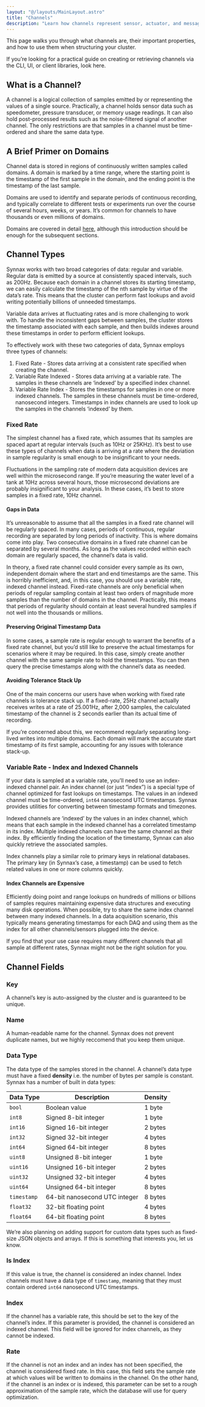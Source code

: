 ```yaml
---
layout: "@/layouts/MainLayout.astro"
title: "Channels"
description: "Learn how channels represent sensor, actuator, and messaging data in Synnax."
---
```


This page walks you through what channels are, their important properties, and how to use
them when structuring your cluster.

If you’re looking for a practical guide on creating or retrieving channels via the CLI,
UI, or client libraries, look here.

## What is a Channel?

A channel is a logical collection of samples emitted by or representing the values of a
single source. Practically, a channel holds sensor data such as speedometer, pressure
transducer, or memory usage readings. It can also hold post-processed results such as
the noise-filtered signal of another channel. The only restrictions are that samples in
a channel must be time-ordered and share the same data type.

## A Brief Primer on Domains

Channel data is stored in regions of continuously written samples called domains. A domain
is marked by a time range, where the starting point is the timestamp of the first sample
in the domain, and the ending point is the timestamp of the last sample.

Domains are used to identify and separate periods of continuous recording, and typically
correlate to different tests or experiments run over the course of several hours, weeks,
or years. It’s common for channels to have thousands or even millions of domains.

Domains are covered in detail [here](/concepts/write-domains), although this introduction 
should be enough for the subsequent sections.

## Channel Types

Synnax works with two broad categories of data: regular and variable. Regular
data is emitted by a source at consistently spaced intervals, such as 200Hz. Because
each domain in a channel stores its starting timestamp, we can easily calculate the timestamp
of the nth sample by virtue of the data’s rate. This means that the cluster can perform
fast lookups and avoid writing potentially billions of unneeded timestamps.

Variable data arrives at fluctuating rates and is more challenging to work with.
To handle the inconsistent gaps between samples, the cluster stores the timestamp
associated with each sample, and then builds indexes around these timestamps in order to
perform efficient lookups.

To effectively work with these two categories of data, Synnax employs three types of channels:

1. Fixed Rate - Stores data arriving at a consistent rate specified when creating the channel.
2. Variable Rate Indexed - Stores data arriving at a variable rate. The samples in
   these channels are ‘indexed’ by a specified index channel.
3. Variable Rate Index - Stores the timestamps for samples in one or more indexed channels.
   The samples in these channels must be time-ordered, nanosecond integers. Timestamps in
   index channels are used to look up the samples in the channels ‘indexed’ by them.

### Fixed Rate

The simplest channel has a fixed rate, which assumes that its samples are spaced apart
at regular intervals (such as 10Hz or 25KHz). It’s best to use these types of channels
when data is arriving at a rate where the deviation in sample regularity is small enough
to be insignificant to your needs.

Fluctuations in the sampling rate of modern data acquisition devices are well within the
microsecond range. If you’re measuring the water level of a tank at 10Hz across several
hours, those microsecond deviations are probably insignificant to your analysis. In these
cases, it’s best to store samples in a fixed rate, 10Hz channel.

#### Gaps in Data

It’s unreasonable to assume that all the samples in a fixed rate channel will be regularly
spaced. In many cases, periods of continuous, regular recording are separated by long
periods of inactivity. This is where domains come into play. Two consecutive domains in
a fixed rate channel can be separated by several months. As long as the values recorded
within each domain are regularly spaced, the channel’s data is valid.

In theory, a fixed rate channel could consider every sample as its own, independent domain
where the start and end timestamps are the same. This is horribly inefficient, and, in
this case, you should use a variable rate, indexed channel instead. Fixed-rate channels
are only beneficial when periods of regular sampling contain at least two orders of
magnitude more samples than the number of domains in the channel. Practically, this
means that periods of regularity should contain at least several hundred samples if
not well into the thousands or millions.

#### Preserving Original Timestamp Data

In some cases, a sample rate is regular enough to warrant the benefits of a fixed rate
channel, but you’d still like to preserve the actual timestamps for scenarios where it
may be required. In this case, simply create another channel with the same sample rate
to hold the timestamps. You can then query the precise timestamps along with the channel’s
data as needed.

#### Avoiding Tolerance Stack Up

One of the main concerns our users have when working with fixed rate channels is
tolerance stack up. If a fixed-rate, 25Hz channel actually receives writes at a rate of
25.001Hz, after 2,000 samples, the calculated timestamp of the channel is 2 seconds 
earlier than its actual time of recording.

If you’re concerned about this, we recommend regularly separating long-lived writes into
multiple domains. Each domain will mark the accurate start timestamp of its first sample,
accounting for any issues with tolerance stack-up.

### Variable Rate - Index and Indexed Channels

If your data is sampled at a variable rate, you’ll need to use an index-indexed channel
pair. An index channel (or just “index”) is a special type of channel optimized for fast
lookups on timestamps. The values in an indexed channel must be time-ordered, `int64`
nanosecond UTC timestamps. Synnax provides utilities for converting between timestamp
formats and timezones.

Indexed channels are ‘indexed’ by the values in an index channel, which means that each
sample in the indexed channel has a correlated timestamp in its index. Multiple indexed
channels can have the same channel as their index. By efficiently finding the location
of the timestamp, Synnax can also quickly retrieve the associated samples.

Index channels play a similar role to primary keys in relational databases. The primary
key (in Synnax’s case, a timestamp) can be used to fetch related values in one or more
columns quickly.

#### Index Channels are Expensive

Efficiently doing point and range lookups on hundreds of millions or billions of samples
requires maintaining expensive data structures and executing many disk operations. When
possible, try to share the same index channel between many indexed channels. In a data
acquisition scenario, this typically means generating timestamps for each DAQ and using
them as the index for all other channels/sensors plugged into the device.

If you find that your use case requires many different channels that all sample at
different rates, Synnax might not be the right solution for you.

## Channel Fields

### Key

A channel’s key is auto-assigned by the cluster and is guaranteed to be unique.

### Name

A human-readable name for the channel. Synnax does not prevent duplicate names, but
we highly reccomend that you keep them unique.

### Data Type

The data type of the samples stored in the channel. A channel’s data type must have
a fixed **density** i.e. the number of bytes per sample is constant. Synnax has a number
of built in data types:

| Data Type   | Description                   | Density |
| ----------- | ----------------------------- | ------- |
| `bool`      | Boolean value                 | 1 byte  |
| `int8`      | Signed 8-bit integer          | 1 byte  |
| `int16`     | Signed 16-bit integer         | 2 bytes |
| `int32`     | Signed 32-bit integer         | 4 bytes |
| `int64`     | Signed 64-bit integer         | 8 bytes |
| `uint8`     | Unsigned 8-bit integer        | 1 byte  |
| `uint16`    | Unsigned 16-bit integer       | 2 bytes |
| `uint32`    | Unsigned 32-bit integer       | 4 bytes |
| `uint64`    | Unsigned 64-bit integer       | 8 bytes |
| `timestamp` | 64-bit nanosecond UTC integer | 8 bytes |
| `float32`   | 32-bit floating point         | 4 bytes |
| `float64`   | 64-bit floating point         | 8 bytes |

We’re also planning on adding support for custom data types such as fixed-size JSON
objects and arrays. If this is something that interests you, let us know.

### Is Index

If this value is true, the channel is considered an index channel. Index channels must
have a data type of `timestamp`, meaning that they must contain ordered `int64` nanosecond
UTC timestamps.

### Index

If the channel has a variable rate, this should be set to the key of the channel’s index.
If this parameter is provided, the channel is considered an indexed channel. This field
will be ignored for index channels, as they cannot be indexed.

### Rate

If the channel is not an index and an index has not been specified, the channel is
considered fixed rate. In this case, this field sets the sample rate at which values will
be written to domains in the channel. On the other hand, if the channel is an index or is
indexed, this parameter can be set to a rough approximation of the sample rate, which the
database will use for query optimization.
